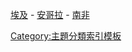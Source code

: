 [[Portal:埃及|埃及]] - [[Portal:安哥拉|安哥拉]] - [[Portal:南非|南非]]<noinclude>[[Category:主題分類索引模板]]</noinclude>